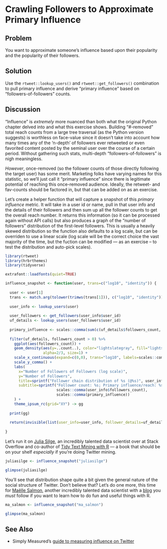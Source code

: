 # Crawling Followers to Approximate Primary Influence

## Problem

You want to approximate someone’s influence based upon their popularity and the popularity of their followers.

## Solution

Use the `rtweet::lookup_users()` and `rtweet::get_followers()` combination to pull primary influence and derive "primary influence" based on "followers-of-followers" counts.

## Discussion

"Influence" is _extremely_ more nuanced than both what the original Python chapter delved into and what this exercise shows. Building "#-removed" total reach counts from a large tree traversal (as the Python version suggests) is worthless on face-value since it doesn't take into account how many times any of the 'n-depth' of followers ever retweeted or even favorited content posted by the seminal user over the course of a certain period. Without gathering such stats, multi-depth "followers-of-followers" is nigh meaningless.

_However_, once-removed (so the follower counts of those directly following the target user) has some merit. Marketing folks have varying names for this statistic, so we'll just call it "primary influence" since there is legitimate potential of reaching this once-removed audience. Ideally, the retweet- and fav-counts should be factored in, but that can be added on as an exercise.

Let's create a helper function that will capture a snapshot of this _primary influence_ metric. It will take in a user id or name, pull in that user info and the details of their followers and then sum up all the follower counts to get the overall reach number. It returns this information (so it can be processed again without API calls) but also produces a graph of the "number of followers" distribution of the first-level followers. This is usually a heavily skewed distribution so the function also defaults to a log scale, but can be overriden to use a linear scale (log scale will be the correct choice the vast majority of the time, but the fuction can be modified --- as an exercise -- to test the distribution and auto-pick scales).

```r
library(rtweet)
library(hrbrthemes)
library(tidyverse)
```
```r
extrafont::loadfonts(quiet=TRUE)
```
```r
influence_snapshot <- function(user, trans=c("log10", "identity")) {
  
  user <- user[1]
  trans <- match.arg(tolower(trimws(trans[1])), c("log10", "identity"))
  
  user_info <- lookup_users(user)
  
  user_followers <- get_followers(user_info$user_id)
  uf_details <- lookup_users(user_followers$user_id)
  
  primary_influence <- scales::comma(sum(c(uf_details$followers_count, user_info$followers_count)))
  
  filter(uf_details, followers_count > 0) %>% 
    ggplot(aes(followers_count)) +
    geom_density(aes(y=..count..), color="lightslategray", fill="lightslategray",
                 alpha=2/3, size=1) +
    scale_x_continuous(expand=c(0,0), trans="log10", labels=scales::comma) +
    scale_y_comma() +
    labs(
      x="Number of Followers of Followers (log scale)", 
      y="Number of Followers",
      title=sprintf("Follower chain distribution of %s (@%s)", user_info$name, user_info$screen_name),
      subtitle=sprintf("Follower count: %s; Primary influence/reach: %s", 
                       scales::comma(user_info$followers_count),
                       scales::comma(primary_influence))
    ) +
    theme_ipsum_rc(grid="XY") -> gg
  
  print(gg)
  
  return(invisible(list(user_info=user_info, follower_details=uf_details)))
  
}
```

Let's run it on [Julia Silge](https://twitter.com/juliasilge), an incredibly talented data scientist over at Stack Overflow and co-author of [Tidy Text Mining with R](https://www.tidytextmining.com/) --- a book that should be on your shelf _especially_ if you're doing Twitter mining.

```r
juliasilge <- influence_snapshot("juliasilge")

glimpse(juliasilge)
```

You'll see that distribution shape quite a bit given the general nature of the social structure of Twitter. Don't believe that? Let's do one more, this time for [Maëlle Salmon](https://twitter.com/ma_salmon/), another incredibly talented data scientist with a [blog](http://www.masalmon.eu/) you _must_ follow if you want to learn how to do fun and useful things with R.

```r
ma_salmon <- influence_snapshot("ma_salmon")

glimpse(ma_salmon)
```

## See Also

- Simply Measured's [guide to measuring influence on Twitter](https://simplymeasured.com/blog/7-ways-to-measure-influence-on-twitter/)
